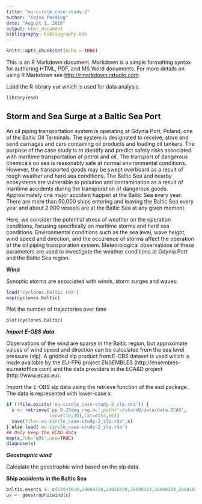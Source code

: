 ```yaml
---
title: "eu-circle_case-study-2"
author: "Kajsa Parding"
date: "August 1, 2016"
output: html_document
bibliography: bibliography.bib
---
```


```r
knitr::opts_chunk$set(echo = TRUE)
```

This is an R Markdown document. Markdown is a simple formatting syntax for authoring HTML, PDF, and MS Word documents. For more details on using R Markdown see <http://rmarkdown.rstudio.com>.

Load the R-library ```esd``` which is used for data analysis.

```r
library(esd)
```

## Storm and Sea Surge at a Baltic Sea Port

An oil piping transportation system is operating at Gdynia Port, Poland, one of the Baltic Oil Terminals. The system is designated to receive, store and send carriages and cars containing oil products and loading oil tankers. The purpose of the case study is to identify and predict safety risks associated with maritime transportation of petrol and oil. The transport of dangerous chemicals on sea is reasonably safe at normal environmental conditions. However, the transported goods may be swept overboard as a result of rough weather and hard sea conditions. The Baltic Sea and nearby ecosystems are vulnerable to pollution and contamination as a result of maritime accidents during the transporation of dangerous goods. Approximately one major accident happen at the Baltic Sea every year. There are more than 50,000 ships entering and leaving the Baltic Sea every year and about 2,000 vessels are at the Baltic Sea at any given moment. 

Here, we consider the potential stress of weather on the operation conditions, focusing specifically on maritime storms and hard sea conditions. Environmental conditions such as the sea level, wave height, wind speed and direction, and the occurence of storms affect the operation of the oil piping transporation system. Meteorological observations of these parameters are used to investigate the weather conditions at Gdynia Port and the Baltic Sea region. 

**Wind**

Synoptic storms are associated with winds, storm surges and waves. 

```r
load('cyclones.baltic.rda')
map(cyclones.baltic)
```

Plot the number of trajectories over time

```r
plot(cyclones.baltic)
```

***Import E-OBS data***

Observations of the wind are sparse in the Baltic region, but approximate values of wind speed and direction can be calculated from the sea level pressure (slp). A gridded slp product from E-OBS dataset is used which is made available by the EU-FP6 project ENSEMBLES (http://ensembles-eu.metoffice.com) and the data providers in the ECA&D project (http://www.ecad.eu). 

Import the E-OBS slp data using the retrieve function of the esd package. The data is represented with lower-case $x$.

```r
if (!file.exists('eu-circle_case-study-2_slp.rda')) {
  x <- retrieve('pp_0.25deg_reg.nc',path='~/storeB/data/data.ECAD',
                lon=c(10,30),lat=c(53,66))
  save(file='eu-circle_case-study-2_slp.rda',x)
} else load('eu-circle_case-study-2_slp.rda')
## Only keep the ECAD data
map(x,FUN='q95',new=TRUE)
diagnose(x)
```

***Geostrophic wind***

Calculate the geostrophic wind based on the slp data. 

**Ship accidents in the Baltic Sea**

```r
baltic.events <- c(19931010,20000328,20010328,20040313,20060330,20081017,20081202,20091002,20100128)
uv <- geostrophicwind(x)
```




